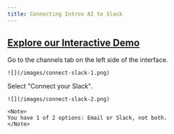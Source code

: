 ```yaml
---
title: Connecting Intros AI to Slack
---
```


[Explore our Interactive Demo](https://intros-ai.navattic.com/z8oi03qo)
-----------------------------------------------------------

<Steps>
  <Step title="Channels">
    Go to the channels tab on the left side of the interface.

    ![](/images/connect-slack-1.png)
  </Step>
  <Step title="Connect your Slack">
    Select "Connect your Slack".

    ![](/images/connect-slack-2.png)

    <Note>
    You have 1 of 2 options: Email or Slack, not both.
    </Note>
  </Step>
</Steps>
